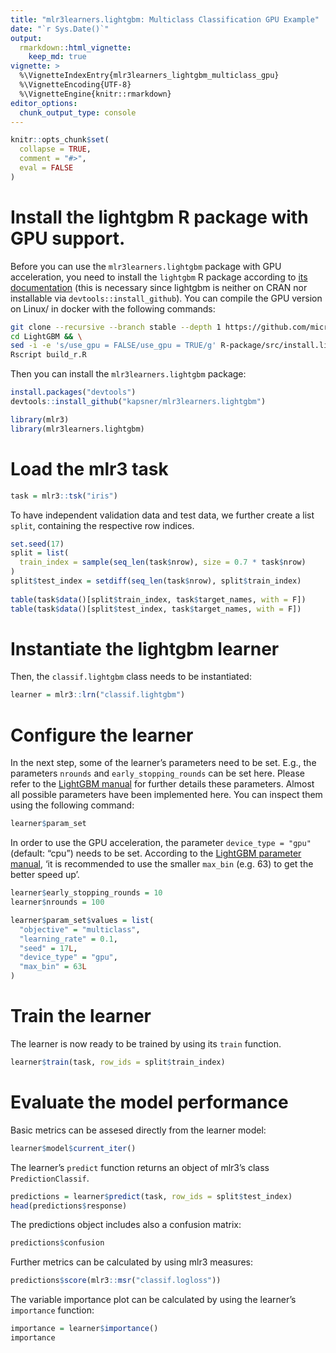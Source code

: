 ```yaml
---
title: "mlr3learners.lightgbm: Multiclass Classification GPU Example"
date: "`r Sys.Date()`"
output:
  rmarkdown::html_vignette:
    keep_md: true
vignette: >
  %\VignetteIndexEntry{mlr3learners_lightgbm_multiclass_gpu}
  %\VignetteEncoding{UTF-8}
  %\VignetteEngine{knitr::rmarkdown}
editor_options: 
  chunk_output_type: console
---
```


```r
knitr::opts_chunk$set(
  collapse = TRUE,
  comment = "#>",
  eval = FALSE
)
```

# Install the lightgbm R package with GPU support.

Before you can use the `mlr3learners.lightgbm` package with GPU acceleration, you need to install the `lightgbm` R package according to [its documentation](https://github.com/microsoft/LightGBM/blob/master/R-package/README.md) (this is necessary since lightgbm is neither on CRAN nor installable via `devtools::install_github`).
You can compile the GPU version on Linux/ in docker with the following commands: 

```bash
git clone --recursive --branch stable --depth 1 https://github.com/microsoft/LightGBM
cd LightGBM && \
sed -i -e 's/use_gpu = FALSE/use_gpu = TRUE/g' R-package/src/install.libs.R && \
Rscript build_r.R
```

Then you can install the `mlr3learners.lightgbm` package:

```r
install.packages("devtools")
devtools::install_github("kapsner/mlr3learners.lightgbm")
```

```r
library(mlr3)
library(mlr3learners.lightgbm)
```
# Load the mlr3 task

```r
task = mlr3::tsk("iris")
```

To have independent validation data and test data, we further create a list `split`, containing the respective row indices.

```r
set.seed(17)
split = list(
  train_index = sample(seq_len(task$nrow), size = 0.7 * task$nrow)
)
split$test_index = setdiff(seq_len(task$nrow), split$train_index)
                            
table(task$data()[split$train_index, task$target_names, with = F])
table(task$data()[split$test_index, task$target_names, with = F])
```

# Instantiate the lightgbm learner 

Then, the `classif.lightgbm` class needs to be instantiated: 

```r
learner = mlr3::lrn("classif.lightgbm")
```

# Configure the learner 

In the next step, some of the learner's parameters need to be set. E.g., the parameters `nrounds` and `early_stopping_rounds` can be set here. Please refer to the [LightGBM manual](https://lightgbm.readthedocs.io) for further details these parameters. Almost all possible parameters have been implemented here. You can inspect them using the following command: 

```r
learner$param_set
```

In order to use the GPU acceleration, the parameter `device_type = "gpu"` (default: "cpu") needs to be set. According to the [LightGBM parameter manual](https://lightgbm.readthedocs.io/en/latest/Parameters.html), 'it is recommended to use the smaller `max_bin` (e.g. 63) to get the better speed up'. 

```r
learner$early_stopping_rounds = 10
learner$nrounds = 100

learner$param_set$values = list(
  "objective" = "multiclass",
  "learning_rate" = 0.1,
  "seed" = 17L,
  "device_type" = "gpu",
  "max_bin" = 63L
)
```

# Train the learner 

The learner is now ready to be trained by using its `train` function. 

```r
learner$train(task, row_ids = split$train_index)
```

# Evaluate the model performance 

Basic metrics can be assesed directly from the learner model: 

```r
learner$model$current_iter()
```

The learner's `predict` function returns an object of mlr3's class `PredictionClassif`. 

```r
predictions = learner$predict(task, row_ids = split$test_index)
head(predictions$response)
```

The predictions object includes also a confusion matrix:

```r
predictions$confusion
```

Further metrics can be calculated by using mlr3 measures:

```r
predictions$score(mlr3::msr("classif.logloss"))
```

The variable importance plot can be calculated by using the learner's `importance` function:

```r
importance = learner$importance()
importance
```
